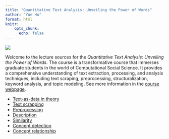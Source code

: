 ```yaml
---
title: "Quantitative Text Analysis: Unveiling the Power of Words"
author: "Yue Hu"
format: html
knitr: 
    opts_chunk: 
      echo: false
---
```



![](images/logo_camcLogo.png){fig-align="center"}

Welcome to the lecture sources for the *Quantitative Text Analysis: Unveiling the Power of Words*. 
The course is a transformative course that immerses graduate students in the world of Computational Social Science. 
It provides a comprehensive understanding of text extraction, processing, and analysis techniques, including text scraping, preprocessing, structuralization, keyword analysis, and topic modeling. 
See more information in the [course webpage](https://sammo3182.github.io).

- [Text-as-data in theory](/slides_gh/slides/courses/camsTextAnalysis/01_theory.html)
- [Text scrapping](/slides_gh/slides/courses/camsTextAnalysis/01_theory.html)
- [Preprocessing](/slides_gh/slides/courses/camsTextAnalysis/01_theory.html)
- [Description](/slides_gh/slides/courses/camsTextAnalysis/01_theory.html)
- [Similarity](/slides_gh/slides/courses/camsTextAnalysis/01_theory.html)
- [Concept detection](/slides_gh/slides/courses/camsTextAnalysis/01_theory.html)
- [Concept relationship](/slides_gh/slides/courses/camsTextAnalysis/01_theory.html)